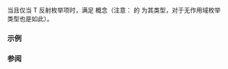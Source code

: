 {{cpp/experimental/reflect/title|Enumerator}}
{{cpp/experimental/reflect/navbar}}
{{ddcl | since=reflection_ts | header=experimental/reflect | 1=
template&lt; class T &gt;
concept Enumerator = Typed&lt;T&gt; &amp;&amp; ScopeMember&lt;T&gt; &amp;&amp; /* 见下文 */;
}}

当且仅当 T 反射枚举项时，满足 {{tt|Enumerator}} 概念（注意：{{tt|Enumerator}} 的 {{tt|Scope}} 为其类型，对于无作用域枚举类型也是如此）。

===示例===
{{todo|examples}}

===参阅===
{{todo|templatization}}